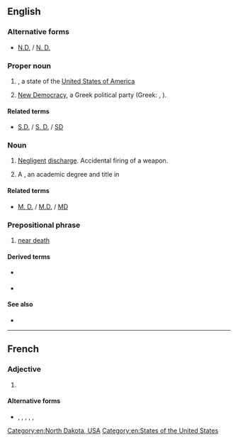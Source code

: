 {{also|nd|Nd|-nd|nd-|n.d.|N.D.|nḏ|Appendix:Variations of "nd"}}
==English==

===Alternative forms===
* [[N.D.]] / [[N. D.]]

===Proper noun===
{{en-proper noun}}

# {{abbreviation of|en|North Dakota|nodot=1}}, a state of the [[United States of America]]
# {{lb|en|politics}} [[New Democracy]], a Greek political party (Greek: {{m|el|Νέα Δημοκρατία}}, {{m|el|ΝΔ}}).

====Related terms====
* {{sense|[[Dakota]]}} [[S.D.]] / [[S. D.]] / [[SD]] {{gloss|[[South Dakota]]}}

===Noun===
{{en-noun}}

# {{lb|en|military}} [[negligent|Negligent]] [[discharge]]. Accidental firing of a weapon.
# {{initialism of|en|[[naturopathic]] [[doctor]]}} A {{w|lang=en|Doctor of Naturopathic Medicine}}, an academic degree and title in {{w|lang=en|naturopathic medicine}}

====Related terms====
* {{sense|[[naturopathic doctor]]}} [[M. D.]] / [[M.D.]] / [[MD]] {{gloss|[[medical doctor]]}} {{qualifier|Doctor of Medicine}}

===Prepositional phrase===
{{head|en|prepositional phrase}}

# [[near death]]

====Derived terms====
* {{l|en|NDE}} {{gloss|near death experience}}
* {{l|en|NDer}} {{gloss|veteran of a near death experience}}

====See also====
* {{pedia|lang=en|Near death experience}}

[[Category:en:North Dakota, USA]]
[[Category:en:States of the United States]]

----

==French==

===Adjective===
{{fr-adj|mf}}

# {{l|en|N/A|gloss={{m|en|[[not]] [[available]]}}}} {{abbreviation of|en|non-disponible}}

====Alternative forms====
* {{sense|non-disponible}} {{l|fr|N.D.}}, {{l|fr|N. D.}}, {{l|fr|N/D}}, {{l|fr|n.d.}}, {{l|fr|n. d.}}, {{l|fr|n/d}}